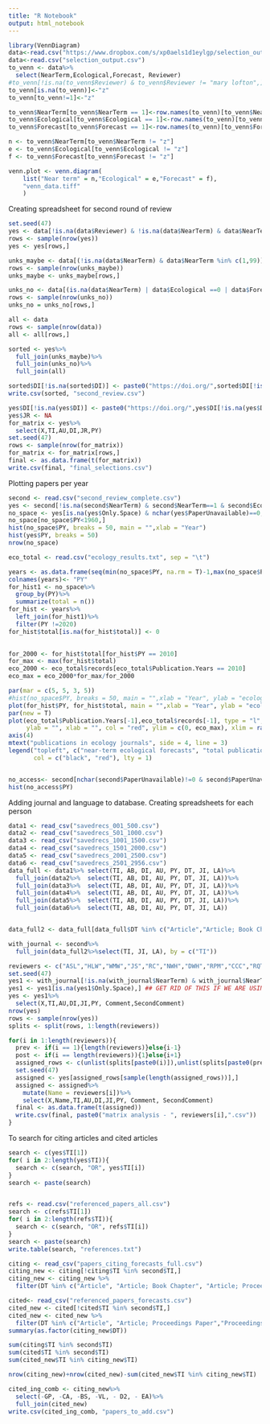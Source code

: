 ```yaml
---
title: "R Notebook"
output: html_notebook
---
```



```r
library(VennDiagram)
data<-read.csv("https://www.dropbox.com/s/xp0aels1d1eylgp/selection_output.csv?dl=1", row.names = NULL)
data<-read.csv("selection_output.csv")
to_venn <- data%>%
  select(NearTerm,Ecological,Forecast, Reviewer)
#to_venn[!is.na(to_venn$Reviewer) & to_venn$Reviewer != "mary lofton",]<-"z"
to_venn[is.na(to_venn)]<-"z"
to_venn[to_venn!=1]<-"z"

to_venn$NearTerm[to_venn$NearTerm == 1]<-row.names(to_venn)[to_venn$NearTerm == 1]
to_venn$Ecological[to_venn$Ecological == 1]<-row.names(to_venn)[to_venn$Ecological == 1]
to_venn$Forecast[to_venn$Forecast == 1]<-row.names(to_venn)[to_venn$Forecast == 1]

n <- to_venn$NearTerm[to_venn$NearTerm != "z"]
e <- to_venn$Ecological[to_venn$Ecological != "z"]
f <- to_venn$Forecast[to_venn$Forecast != "z"]

venn.plot <- venn.diagram(
	list("Near term" = n,"Ecological" = e,"Forecast" = f), 
	"venn_data.tiff"
	)
```

Creating spreadsheet for second round of review
```r
set.seed(47)
yes <- data[!is.na(data$Reviewer) & !is.na(data$NearTerm) & data$NearTerm==1 & data$Ecological==1 & data$Forecast==1,]
rows <- sample(nrow(yes))
yes <- yes[rows,] 

unks_maybe <- data[(!is.na(data$NearTerm) & data$NearTerm %in% c(1,99)) & data$Ecological %in% c(1,99) & data$Forecast %in% c(1,99),]
rows <- sample(nrow(unks_maybe))
unks_maybe <- unks_maybe[rows,]

unks_no <- data[(is.na(data$NearTerm) | data$Ecological ==0 | data$Forecast == 0) & ((!is.na(data$NearTerm) & data$NearTerm==99) | data$Ecological==99 | data$Forecast==99),]
rows <- sample(nrow(unks_no))
unks_no = unks_no[rows,]

all <- data
rows <- sample(nrow(data))
all <- all[rows,]

sorted <- yes%>%
  full_join(unks_maybe)%>%
  full_join(unks_no)%>%
  full_join(all)

sorted$DI[!is.na(sorted$DI)] <- paste0("https://doi.org/",sorted$DI[!is.na(sorted$DI)])
write.csv(sorted, "second_review.csv")

yes$DI[!is.na(yes$DI)] <- paste0("https://doi.org/",yes$DI[!is.na(yes$DI)])
yes$JR <- NA
for_matrix <- yes%>%
  select(X,TI,AU,DI,JR,PY)
set.seed(47)
rows <- sample(nrow(for_matrix))
for_matrix <- for_matrix[rows,]
final <- as.data.frame(t(for_matrix))
write.csv(final, "final_selections.csv")
```
 Plotting papers per year
```r
second <- read.csv("second_review_complete.csv")
yes <- second[!is.na(second$NearTerm) & second$NearTerm==1 & second$Ecological==1 & second$Forecast==1,]
no_space <- yes[is.na(yes$Only.Space) & nchar(yes$PaperUnavailable)==0,]
no_space[no_space$PY<1960,]
hist(no_space$PY, breaks = 50, main = "",xlab = "Year")
hist(yes$PY, breaks = 50)
nrow(no_space)

eco_total <- read.csv("ecology_results.txt", sep = "\t")

years <- as.data.frame(seq(min(no_space$PY, na.rm = T)-1,max(no_space$PY, na.rm = T)))
colnames(years)<- "PY"
for_hist1 <- no_space%>%
  group_by(PY)%>%
  summarize(total = n())
for_hist <- years%>%
  left_join(for_hist1)%>%
  filter(PY !=2020)
for_hist$total[is.na(for_hist$total)] <- 0
  

for_2000 <- for_hist$total[for_hist$PY == 2010]
for_max <- max(for_hist$total)
eco_2000 <- eco_total$records[eco_total$Publication.Years == 2010]
eco_max = eco_2000*for_max/for_2000

par(mar = c(5, 5, 3, 5))
#hist(no_space$PY, breaks = 50, main = "",xlab = "Year", ylab = "ecological forecasts")
plot(for_hist$PY, for_hist$total, main = "",xlab = "Year", ylab = "ecological forecasts", type = "l", ylim = c(0,for_max))
par(new = T)
plot(eco_total$Publication.Years[-1],eco_total$records[-1], type = "l",xaxt = "n", yaxt = "n",
     ylab = "", xlab = "", col = "red", ylim = c(0, eco_max), xlim = range(for_hist$PY))
axis(4)
mtext("publications in ecology journals", side = 4, line = 3)
legend("topleft", c("near-term ecological forecasts", "total publications"),
       col = c("black", "red"), lty = 1)


no_access<- second[nchar(second$PaperUnavailable)!=0 & second$PaperUnavailable!="22",]
hist(no_access$PY)
```

Adding journal and language to database. Creating spreadsheets for each person
```r
data1 <- read_csv("savedrecs_001_500.csv")
data2 <- read_csv("savedrecs_501_1000.csv")
data3 <- read_csv("savedrecs_1001_1500.csv")
data4 <- read_csv("savedrecs_1501_2000.csv")
data5 <- read_csv("savedrecs_2001_2500.csv")
data6 <- read_csv("savedrecs_2501_2956.csv")
data_full <- data1%>% select(TI, AB, DI, AU, PY, DT, JI, LA)%>%
  full_join(data2%>%  select(TI, AB, DI, AU, PY, DT, JI, LA))%>%
  full_join(data3%>%  select(TI, AB, DI, AU, PY, DT, JI, LA))%>%
  full_join(data4%>%  select(TI, AB, DI, AU, PY, DT, JI, LA))%>%
  full_join(data5%>%  select(TI, AB, DI, AU, PY, DT, JI, LA))%>%
  full_join(data6%>%  select(TI, AB, DI, AU, PY, DT, JI, LA))


data_full2 <- data_full[data_full$DT %in% c("Article","Article; Book Chapter","Article; Data Paper","Article; Early Access","Article; Proceedings Paper","Proceedings Paper"),]

with_journal <- second%>%
  full_join(data_full2%>%select(TI, JI, LA), by = c("TI"))

reviewers <- c("ASL","HLW","WMW","JS","RC","NWH","DWH","RPM","CCC","RQT")
set.seed(47)
yes1 <- with_journal[!is.na(with_journal$NearTerm) & with_journal$NearTerm==1 & with_journal$Ecological==1 & with_journal$Forecast==1 & nchar(with_journal$PaperUnavailable)==0,]
yes1 <- yes1[is.na(yes1$Only.Space),] ## GET RID OF THIS IF WE ARE USING SPACE
yes <- yes1%>%
  select(X,TI,AU,DI,JI,PY, Comment,SecondComment)
nrow(yes)
rows <- sample(nrow(yes))
splits <- split(rows, 1:length(reviewers))

for(i in 1:length(reviewers)){
  prev <- if(i == 1){length(reviewers)}else{i-1}
  post <- if(i == length(reviewers)){1}else{i+1}
  assigned_rows <- c(unlist(splits[paste0(i)]),unlist(splits[paste0(prev)])[1],unlist(splits[paste0(post)])[2])
  set.seed(47)
  assigned <- yes[assigned_rows[sample(length(assigned_rows))],]
  assigned <- assigned%>%
    mutate(Name = reviewers[i])%>%
    select(X,Name,TI,AU,DI,JI,PY, Comment, SecondComment)
  final <- as.data.frame(t(assigned))
  write.csv(final, paste0("matrix analysis - ", reviewers[i],".csv"))
}
```

To search for citing articles and cited articles
```r
search <- c(yes$TI[1])
for( i in 2:length(yes$TI)){
  search <- c(search, "OR", yes$TI[i])
}
search <- paste(search)


refs <- read.csv("referenced_papers_all.csv")
search <- c(refs$TI[1])
for( i in 2:length(refs$TI)){
  search <- c(search, "OR", refs$TI[i])
}
search <- paste(search)
write.table(search, "references.txt")
```

```r
citing <- read_csv("papers_citing_forecasts_full.csv")
citing_new <- citing[!citing$TI %in% second$TI,]
citing_new <- citing_new %>%
  filter(DT %in% c("Article", "Article; Book Chapter", "Article; Proceedings Paper","Article; Early Access","Article; Proceedings Paper","Proceedings Paper"))

cited<- read_csv("referenced_papers_forecasts.csv")
cited_new <- cited[!cited$TI %in% second$TI,]
cited_new <- cited_new %>%
  filter(DT %in% c("Article", "Article; Proceedings Paper","Proceedings Paper"))
summary(as.factor(citing_new$DT))

sum(citing$TI %in% second$TI)
sum(cited$TI %in% second$TI)
sum(cited_new$TI %in% citing_new$TI)

nrow(citing_new)+nrow(cited_new)-sum(cited_new$TI %in% citing_new$TI)

cited_ing_comb <- citing_new%>%
  select(-GP, -CA, -BS, -VL, - D2, - EA)%>%
  full_join(cited_new)
write.csv(cited_ing_comb, "papers_to_add.csv")
```

